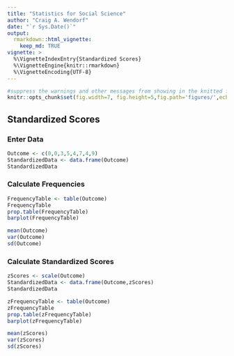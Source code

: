 ```yaml
---
title: "Statistics for Social Science"
author: "Craig A. Wendorf"
date: "`r Sys.Date()`"
output: 
  rmarkdown::html_vignette:
    keep_md: TRUE
vignette: >
  %\VignetteIndexEntry{Standardized Scores}
  %\VignetteEngine{knitr::rmarkdown}
  %\VignetteEncoding{UTF-8}
---
```


```r
#suppress the warnings and other messages from showing in the knitted file.
knitr::opts_chunk$set(fig.width=7, fig.height=5,fig.path='figures/',echo=TRUE,warning=FALSE,message=FALSE)
```

## Standardized Scores

### Enter Data

```r
Outcome <- c(0,0,3,5,4,7,4,9)
StandardizedData <- data.frame(Outcome)
StandardizedData
```

### Calculate Frequencies

```r
FrequencyTable <- table(Outcome)
FrequencyTable
prop.table(FrequencyTable)
barplot(FrequencyTable)

mean(Outcome)
var(Outcome)
sd(Outcome)
```

### Calculate Standardized Scores

```r
zScores <- scale(Outcome)
StandardizedData <- data.frame(Outcome,zScores)
StandardizedData

zFrequencyTable <- table(Outcome)
zFrequencyTable
prop.table(zFrequencyTable)
barplot(zFrequencyTable)

mean(zScores)
var(zScores)
sd(zScores)
```
